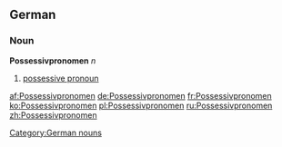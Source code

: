 ==German==
===Noun===
'''Possessivpronomen''' ''n''

# [[possessive pronoun]]

[[Category:German nouns]]

[[af:Possessivpronomen]]
[[de:Possessivpronomen]]
[[fr:Possessivpronomen]]
[[ko:Possessivpronomen]]
[[pl:Possessivpronomen]]
[[ru:Possessivpronomen]]
[[zh:Possessivpronomen]]